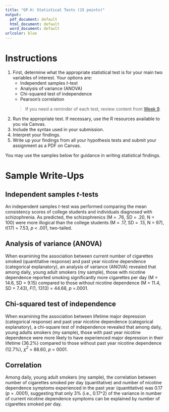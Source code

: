 ```yaml
---
title: "GP.H: Statistical Tests (15 points)"
output:
  pdf_document: default
  html_document: default
  word_document: default
urlcolor: blue
---
```


# Instructions
1. First, determine what the appropriate statistical test is for your main two variables of interest. Your options are:
    * Independent samples *t*-test
    * Analysis of variance (ANOVA)
    * Chi-squared test of independence
    * Pearson's correlation
      
    > If you need a reminder of each test, review content from [Week 9](https://sarakyeo.github.io/COMM-3710/week9.html).
    
2. Run the appropriate test. If necessary, use the R resources available to you via Canvas.
3. Include the syntax used in your submission.
4. Interpret your findings.
5. Write up your findings from all your hypothesis tests and submit your assignment as a PDF on Canvas.

You may use  the samples below for guidance in writing statistical findings.


# Sample Write-Ups

## Independent samples *t*-tests
An independent samples *t*-test was performed comparing the mean consistency scores of college students and individuals diagnosed with schizophrenia. As predicted, the schizophrenics (M = .76, SD = .20, N = 100) were more illogical than the college students (M = .17, SD = .13, N = 97), *t*(17) = 7.53, *p* < .001, two-tailed.

## Analysis of variance (ANOVA)
When examining the association between current number of cigarettes smoked (quantitative response) and past year nicotine dependence (categorical explanatory), an analysis of variance (ANOVA) revealed that among daily, young adult smokers (my sample), those with nicotine dependence reported smoking significantly more cigarettes per day (M = 14.6, SD = 9.15) compared to those without nicotine dependence (M = 11.4, SD = 7.43), *F*(1, 1313) = 44.68, *p* =.0001.

## Chi-squared test of independence
When examining the association between lifetime major depression (categorical response) and past year nicotine dependence (categorical explanatory), a chi-square test of independence revealed that among daily, young adults smokers (my sample), those with past year nicotine dependence were more likely to have experienced major depression in their lifetime (36.2%) compared to those without past year nicotine dependence (12.7%), *$\chi$^2^* = 88.60, *p* = 0001.

## Correlation
Among daily, young adult smokers (my sample), the correlation between number of cigarettes smoked per day (quantitative) and number of nicotine dependence symptoms experienced in the past year (quantitative) was 0.17 (*p* = .0001), suggesting that only 3% (i.e., 0.17^2) of the variance in number of current nicotine dependence symptoms can be explained by number of cigarettes smoked per day.

